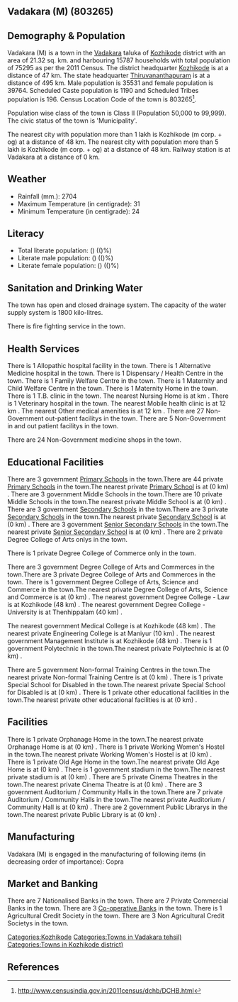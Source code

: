 {{Infobox settlement
| name=Vadakara (M)
| native_name=
| native_name_lang=
| other_name=
| nickname=
| settlement_type=Town
| image_skyline=
| image_alt=
| image_caption=
| pushpin_map=India Kerala
| pushpin_label_position=right
| pushpin_map_alt=
| pushpin_map_caption=Location in Kerala, India
| latd=
| latm=
| lats=
| latNS=
| longd=
| longm=
| longs=
| longEW=
| coordinates_display=inline,title
| subdivision_type=Country
| subdivision_name={{flag|India}}
| subdivision_type1=[[States and territories of India|State]]
| subdivision_name1=Kerala 
| subdivision_type2=[[List of districts of India|District]]
| subdivision_name2=Kozhikode
| subdivision_type3=Tahsil
| subdivision_name3=Vadakara
| website=
| established_title=<!-- Established -->
| established_date=
| founder=
| named_for=
| government_type=
| governing_body=
| unit_pref=Metric
| area_footnotes=
| area_rank=
| area_total_km2=21.32
| elevation_footnotes=
| elevation_m=
| population_total=75295
| population_as_of=2011
| population_rank=
| population_density_km2=3531
| population_demonym=
| population_footnotes=
| demographics_type1=Languages=
| demographics1_title1=Official=
| demographics1_info1=[[Malayalam language|Malayalam]]
| timezone1=[[Indian Standard Time|IST]]
| utc_offset1==+5:30
| postal_code_type=[[Postal Index Number|PIN]]
| postal_code=
| area_code_type=Telephone code
| area_code=
| registration_plate=
| blank1_name_sec1=Nearest city
| blank1_info_sec1=[[Kozhikode (m corp. + og)]]
| blank2_name_sec1=[[Human sex ratio|Sex ratio]]
| blank2_info_sec1=1119
| blank3_name_sec1=Literacy
| blank3_info_sec1=()%
| blank1_name_sec2=[[2011 Census of India|2011 census]] code
| blank1_info_sec2=803265
| footnotes=
}}

== Vadakara (M) (803265) ==

== Demography & Population ==

Vadakara (M) is a town in the [[Vadakara]] taluka of [[Kozhikode]] district with an area of 21.32 sq. km. and harbouring 15787 households with total population of 75295 as per the 2011 Census. The district headquarter [[Kozhikode]] is at a distance of 47 km. The state headquarter [[Thiruvananthapuram]] is at a distance of 495 km. Male population is 35531 and female population is 39764. Scheduled Caste population is 1190 and Scheduled Tribes population is 196. Census Location Code of the town is 803265<ref>http://www.censusindia.gov.in/2011census/dchb/DCHB.html</ref>.

Population wise class of the town is Class II (Population 50,000 to 99,999).
The civic status of the town is 'Municipality'.

The nearest city with population more than 1 lakh is Kozhikode (m corp. + og) at a distance of 48 km. The nearest city with population more than 5 lakh is Kozhikode (m corp. + og) at a distance of 48 km. Railway station is at Vadakara at a distance of 0 km.


== Weather ==  
* Rainfall (mm.): 2704 
* Maximum Temperature (in centigrade): 31
* Minimum Temperature (in centigrade): 24


== Literacy ==  
* Total literate population: () (()%)
* Literate male population: () (()%)
* Literate female population: () (()%)


== Sanitation and Drinking Water ==  
The town has open and closed drainage system.
The capacity of the water supply system is 1800 kilo-litres.

There is fire fighting service in the town.


== Health Services ==
There is 1 Allopathic hospital facility in the town.
There is 1 Alternative Medicine hospital in the town.
There is 1 Dispensary / Health Centre in the town.
There is 1 Family Welfare Centre in the town.
There is 1 Maternity and Child Welfare Centre in the town.
There is 1 Maternity Home in the town.
There is 1 T.B. clinic in the town.
The nearest Nursing Home is at  km .
There is 1 Veterinary hospital in the town.
The nearest Mobile health clinic is at 12 km .
The nearest Other medical amenities is at 12 km .
There are 27 Non-Government out-patient facilitys in the town.
There are 5 Non-Government in and out patient facilitys in the town.

There are 24 Non-Government medicine shops in the town.


== Educational Facilities ==
There are 3 government [[Primary School]]s in the town.There are 44 private [[Primary School]]s in the town.The nearest private [[Primary School]] is at  (0 km) .
There are 3 government Middle Schools in the town.There are 10 private Middle Schools in the town.The nearest private Middle School is at  (0 km) .
There are 3 government [[Secondary School]]s in the town.There are 3 private [[Secondary School]]s in the town.The nearest private [[Secondary School]] is at  (0 km) .
There are 3 government [[Senior Secondary School]]s in the town.The nearest private [[Senior Secondary School]] is at  (0 km) .
There are 2 private Degree College of Arts onlys in the town. 
 
There is 1 private Degree College of Commerce only in the town. 
 
There are 3 government Degree College of Arts and Commerces in the town.There are 3 private Degree College of Arts and Commerces in the town. 
There is 1 government Degree College of Arts, Science and Commerce in the town.The nearest private Degree College of Arts, Science and Commerce is at  (0 km) .
The nearest government Degree College - Law is at Kozhikode (48 km) .
The nearest government Degree College - University is at Thenhippalam (40 km) .
 
The nearest government Medical College is at Kozhikode (48 km) .
The nearest private Engineering College is at Maniyur (10 km) .
The nearest government Management Institute is at Kozhikode (48 km) .
There is 1 government Polytechnic in the town.The nearest private Polytechnic is at  (0 km) .
 
There are 5 government Non-formal Training Centres in the town.The nearest private Non-formal Training Centre is at  (0 km) .
There is 1 private Special School for Disabled in the town.The nearest private Special School for Disabled is at  (0 km) .
There is 1 private other educational facilities in the town.The nearest private other educational facilities is at  (0 km) .


== Facilities ==
There is 1 private Orphanage Home in the town.The nearest private Orphanage Home is at  (0 km) .
There is 1 private Working Women's Hostel in the town.The nearest private Working Women's Hostel is at  (0 km) .
There is 1 private Old Age Home in the town.The nearest private Old Age Home is at  (0 km) .
There is 1 government stadium in the town.The nearest private stadium is at  (0 km) .
There are 5 private Cinema Theatres in the town.The nearest private Cinema Theatre is at  (0 km) .
There are 3 government Auditorium / Community Halls in the town.There are 7 private Auditorium / Community Halls in the town.The nearest private Auditorium / Community Hall is at  (0 km) .
There are 2 government Public Librarys in the town.The nearest private Public Library is at  (0 km) .


== Manufacturing ==
Vadakara (M) is engaged in the manufacturing of following items (in decreasing order of importance): Copra


== Market and Banking ==
There are 7 Nationalised Banks in the town.
There are 7 Private Commercial Banks in the town.
There are 3 [[Co-operative Bank]]s in the town.
There is 1 Agricultural Credit Society in the town.
There are 3 Non Agricultural Credit Societys in the town.


[[Categories:Kozhikode]]
[[Categories:Towns in Vadakara tehsil)]]
[[Categories:Towns in Kozhikode district)]]


== References ==
{{Reflist}}


